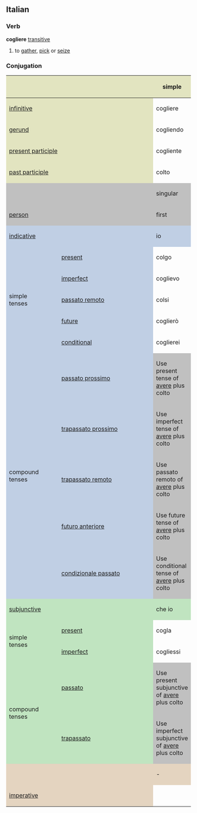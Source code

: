 ==Italian==
===Verb===
'''cogliere''' [[transitive]]
# to [[gather]], [[pick]] or [[seize]]
===Conjugation===
<center>
{| style="background:#F0F0F0"
|-
! colspan="2" style="background:#e2e4c0" |
! colspan="3" style="background:#e2e4c0" | simple
! colspan="3" style="background:#e2e4c0" | compound

|-
! colspan="2" style="background:#e2e4c0" | [[infinitive]]
| colspan="3" | cogliere
| colspan="3" | avere colto

|-
! colspan="2" style="background:#e2e4c0" | [[gerund]]
| colspan="3" | cogliendo
| colspan="3" | avendo colto

|-
! colspan="2" style="background:#e2e4c0" | [[present participle]]
| colspan="3" | cogliente

|-
! colspan="2" style="background:#e2e4c0" | [[past participle]]
| colspan="3" | colto

|-
! colspan="2" style="background:#C0C0C0" |
! colspan="3" style="background:#C0C0C0" | singular
! colspan="3" style="background:#C0C0C0" | plural

|-
! colspan="2" style="background:#C0C0C0" | [[person]]
! style="background:#C0C0C0;width:12.5%" | first
! style="background:#C0C0C0;width:12.5%" | second
! style="background:#C0C0C0;width:12.5%" | third
! style="background:#C0C0C0;width:12.5%" | first
! style="background:#C0C0C0;width:12.5%" | second
! style="background:#C0C0C0;width:12.5%" | third

|-
! style="background:#c0cfe4" colspan="2" | [[indicative]]
! style="background:#c0cfe4" | io
! style="background:#c0cfe4" | tu
! style="background:#c0cfe4" | lui/lei
! style="background:#c0cfe4" | noi
! style="background:#c0cfe4" | voi
! style="background:#c0cfe4" | loro

|-
! rowspan="5" style="background:#c0cfe4" | simple<br>tenses

! style="height:3em;background:#c0cfe4" | [[present]]
| colgo
| cogli
| coglie
| cogliamo
| cogliete
| colgono

|-
! style="height:3em;background:#c0cfe4" | [[imperfect]]
| coglievo
| coglievi
| coglieva
| coglievamo
| coglievate
| coglievano

|-
! style="height:3em;background:#c0cfe4" | [[passato remoto]]
| colsi
| cogliesti
| colse
| cogliemmo
| coglieste
| colsero

|-
! style="height:3em;background:#c0cfe4" | [[future]]
| coglierò
| coglierai
| coglierà
| coglieremo
| coglierete
| coglieranno

|-
! style="height:3em;background:#c0cfe4" | [[conditional]]
| coglierei
| coglieresti
| coglierebbe
| coglieremmo
| cogliereste
| coglierebbero

|-
! rowspan="5" style="background:#c0cfe4" | compound<br>tenses

! style="height:3em;background:#c0cfe4" | [[passato prossimo]]
! colspan="6" style="background:#C0C0C0" | Use present tense of [[avere]] plus colto

|-
! style="height:3em;background:#c0cfe4" | [[trapassato prossimo]]
! colspan="6" style="background:#C0C0C0" | Use imperfect tense of [[avere]] plus colto

|-
! style="height:3em;background:#c0cfe4" | [[trapassato remoto]]
! colspan="6" style="background:#C0C0C0" | Use passato remoto of [[avere]] plus colto

|-
! style="height:3em;background:#c0cfe4" | [[futuro anteriore]]
! colspan="6" style="background:#C0C0C0" | Use future tense of [[avere]] plus colto

|-
! style="height:3em;background:#c0cfe4" | [[condizionale passato]]
! colspan="6" style="background:#C0C0C0" | Use conditional tense of [[avere]] plus colto
|-
! style="background:#c0e4c0" colspan="2" | [[subjunctive]]
! style="background:#c0e4c0" | che io
! style="background:#c0e4c0" | che tu
! style="background:#c0e4c0" | che lui/che lei
! style="background:#c0e4c0" | che noi
! style="background:#c0e4c0" | che voi
! style="background:#c0e4c0" | che loro

|-
! rowspan="2" style="background:#c0e4c0" | simple<br>tenses

! style="height:3em;background:#c0e4c0" | [[present]]
| cogla
| cogla
| cogla
| cogliamo
| cogliate
| coglano

|-
! style="height:3em;background:#c0e4c0" rowspan="1" | [[imperfect]]
| cogliessi
| cogliessi
| cogliesse
| cogliessimo
| coglieste
| cogliessero

|-
! rowspan="2" style="background:#c0e4c0" | compound<br>tenses

! style="height:3em;background:#c0e4c0" | [[passato]]
! colspan="6" style="background:#C0C0C0" | Use present subjunctive of [[avere]] plus colto

|-
! rowspan="1" style="height:3em;background:#c0e4c0" | [[trapassato]]
! colspan="6" style="background:#C0C0C0" | Use imperfect subjunctive of [[avere]] plus colto

|-
! style="background:#e4d4c0" colspan="2" | 
! style="background:#e4d4c0" | -
! style="background:#e4d4c0" | tu
! style="background:#e4d4c0" | lui/lei
! style="background:#e4d4c0" | noi
! style="background:#e4d4c0" | voi
! style="background:#e4d4c0" | loro

|-
! colspan="2" style="height:3em;background:#e4d4c0" | [[imperative]]
|
| cogli
| colgo
| cogliamo
| cogliete
| colgano

|}
</center>